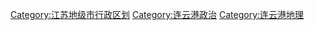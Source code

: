[[Category:江苏地级市行政区划|Category:江苏地级市行政区划]]
[[Category:连云港政治|Category:连云港政治]]
[[Category:连云港地理|Category:连云港地理]]